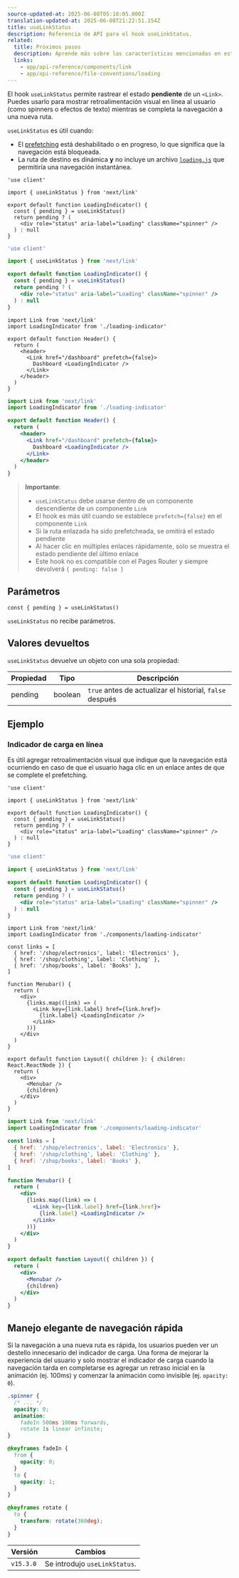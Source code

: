 ```yaml
---
source-updated-at: 2025-06-08T05:18:05.000Z
translation-updated-at: 2025-06-08T21:22:51.154Z
title: useLinkStatus
description: Referencia de API para el hook useLinkStatus.
related:
  title: Próximos pasos
  description: Aprende más sobre las características mencionadas en esta página leyendo la Referencia de API.
  links:
    - app/api-reference/components/link
    - app/api-reference/file-conventions/loading
---
```


El hook `useLinkStatus` permite rastrear el estado **pendiente** de un `<Link>`. Puedes usarlo para mostrar retroalimentación visual en línea al usuario (como spinners o efectos de texto) mientras se completa la navegación a una nueva ruta.

`useLinkStatus` es útil cuando:

- El [prefetching](/docs/app/getting-started/linking-and-navigating#prefetching) está deshabilitado o en progreso, lo que significa que la navegación está bloqueada.
- La ruta de destino es dinámica **y** no incluye un archivo [`loading.js`](/docs/app/api-reference/file-conventions/loading) que permitiría una navegación instantánea.

```tsx filename="app/loading-indicator.tsx" switcher
'use client'

import { useLinkStatus } from 'next/link'

export default function LoadingIndicator() {
  const { pending } = useLinkStatus()
  return pending ? (
    <div role="status" aria-label="Loading" className="spinner" />
  ) : null
}
```

```jsx filename="app/loading-indicator.js" switcher
'use client'

import { useLinkStatus } from 'next/link'

export default function LoadingIndicator() {
  const { pending } = useLinkStatus()
  return pending ? (
    <div role="status" aria-label="Loading" className="spinner" />
  ) : null
}
```

```tsx filename="app/header.tsx" switcher
import Link from 'next/link'
import LoadingIndicator from './loading-indicator'

export default function Header() {
  return (
    <header>
      <Link href="/dashboard" prefetch={false}>
        Dashboard <LoadingIndicator />
      </Link>
    </header>
  )
}
```

```jsx filename="app/header.js" switcher
import Link from 'next/link'
import LoadingIndicator from './loading-indicator'

export default function Header() {
  return (
    <header>
      <Link href="/dashboard" prefetch={false}>
        Dashboard <LoadingIndicator />
      </Link>
    </header>
  )
}
```

> **Importante**:
>
> - `useLinkStatus` debe usarse dentro de un componente descendiente de un componente `Link`
> - El hook es más útil cuando se establece `prefetch={false}` en el componente `Link`
> - Si la ruta enlazada ha sido prefetcheada, se omitirá el estado pendiente
> - Al hacer clic en múltiples enlaces rápidamente, solo se muestra el estado pendiente del último enlace
> - Este hook no es compatible con el Pages Router y siempre devolverá `{ pending: false }`

## Parámetros

```tsx
const { pending } = useLinkStatus()
```

`useLinkStatus` no recibe parámetros.

## Valores devueltos

`useLinkStatus` devuelve un objeto con una sola propiedad:

| Propiedad | Tipo    | Descripción                                  |
| -------- | ------- | -------------------------------------------- |
| pending  | boolean | `true` antes de actualizar el historial, `false` después |

## Ejemplo

### Indicador de carga en línea

Es útil agregar retroalimentación visual que indique que la navegación está ocurriendo en caso de que el usuario haga clic en un enlace antes de que se complete el prefetching.

```tsx filename="app/components/loading-indicator.tsx" switcher
'use client'

import { useLinkStatus } from 'next/link'

export default function LoadingIndicator() {
  const { pending } = useLinkStatus()
  return pending ? (
    <div role="status" aria-label="Loading" className="spinner" />
  ) : null
}
```

```jsx filename="app/components/loading-indicator.js" switcher
'use client'

import { useLinkStatus } from 'next/link'

export default function LoadingIndicator() {
  const { pending } = useLinkStatus()
  return pending ? (
    <div role="status" aria-label="Loading" className="spinner" />
  ) : null
}
```

```tsx filename="app/shop/layout.tsx" switcher
import Link from 'next/link'
import LoadingIndicator from './components/loading-indicator'

const links = [
  { href: '/shop/electronics', label: 'Electronics' },
  { href: '/shop/clothing', label: 'Clothing' },
  { href: '/shop/books', label: 'Books' },
]

function Menubar() {
  return (
    <div>
      {links.map((link) => (
        <Link key={link.label} href={link.href}>
          {link.label} <LoadingIndicator />
        </Link>
      ))}
    </div>
  )
}

export default function Layout({ children }: { children: React.ReactNode }) {
  return (
    <div>
      <Menubar />
      {children}
    </div>
  )
}
```

```jsx filename="app/shop/layout.js" switcher
import Link from 'next/link'
import LoadingIndicator from './components/loading-indicator'

const links = [
  { href: '/shop/electronics', label: 'Electronics' },
  { href: '/shop/clothing', label: 'Clothing' },
  { href: '/shop/books', label: 'Books' },
]

function Menubar() {
  return (
    <div>
      {links.map((link) => (
        <Link key={link.label} href={link.href}>
          {link.label} <LoadingIndicator />
        </Link>
      ))}
    </div>
  )
}

export default function Layout({ children }) {
  return (
    <div>
      <Menubar />
      {children}
    </div>
  )
}
```

## Manejo elegante de navegación rápida

Si la navegación a una nueva ruta es rápida, los usuarios pueden ver un destello innecesario del indicador de carga. Una forma de mejorar la experiencia del usuario y solo mostrar el indicador de carga cuando la navegación tarda en completarse es agregar un retraso inicial en la animación (ej. 100ms) y comenzar la animación como invisible (ej. `opacity: 0`).

```css filename="app/styles/global.css"
.spinner {
  /* ... */
  opacity: 0;
  animation:
    fadeIn 500ms 100ms forwards,
    rotate 1s linear infinite;
}

@keyframes fadeIn {
  from {
    opacity: 0;
  }
  to {
    opacity: 1;
  }
}

@keyframes rotate {
  to {
    transform: rotate(360deg);
  }
}
```

| Versión   | Cambios                     |
| --------- | --------------------------- |
| `v15.3.0` | Se introdujo `useLinkStatus`. |
